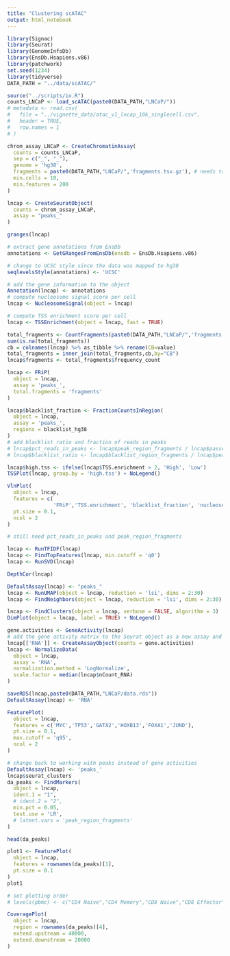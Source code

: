 ```yaml
---
title: "Clustering scATAC"
output: html_notebook
---
```


```r
library(Signac)
library(Seurat)
library(GenomeInfoDb)
library(EnsDb.Hsapiens.v86)
library(patchwork)
set.seed(1234)
library(tidyverse)
DATA_PATH = "../data/scATAC/"
```

```r
source("../scripts/io.R")
counts_LNCaP <- load_scATAC(paste0(DATA_PATH,"LNCaP/"))
# metadata <- read.csv(
#   file = "../vignette_data/atac_v1_lncap_10k_singlecell.csv",
#   header = TRUE,
#   row.names = 1
# )

chrom_assay_LNCaP <- CreateChromatinAssay(
  counts = counts_LNCaP,
  sep = c("_", "_"),
  genome = 'hg38',
  fragments = paste0(DATA_PATH,"LNCaP/",'fragments.tsv.gz'), # needs to be tabix-indexed!
  min.cells = 10,
  min.features = 200
)

lncap <- CreateSeuratObject(
  counts = chrom_assay_LNCaP,
  assay = "peaks_"
)

granges(lncap)
```

```r
# extract gene annotations from EnsDb
annotations <- GetGRangesFromEnsDb(ensdb = EnsDb.Hsapiens.v86)

# change to UCSC style since the data was mapped to hg38
seqlevelsStyle(annotations) <- 'UCSC'

# add the gene information to the object
Annotation(lncap) <- annotations
# compute nucleosome signal score per cell
lncap <- NucleosomeSignal(object = lncap)

# compute TSS enrichment score per cell
lncap <- TSSEnrichment(object = lncap, fast = TRUE)

total_fragments <- CountFragments(paste0(DATA_PATH,"LNCaP/",'fragments.tsv.gz'))
sum(is.na(total_fragments))
cb = colnames(lncap) %>% as_tibble %>% rename(CB=value)
total_fragments = inner_join(total_fragments,cb,by="CB")
lncap$fragments <- total_fragments$frequency_count

lncap <- FRiP(
  object = lncap,
  assay = 'peaks_',
  total.fragments = 'fragments'
)

lncap$blacklist_fraction <- FractionCountsInRegion(
  object = lncap, 
  assay = 'peaks_',
  regions = blacklist_hg38
)
# add blacklist ratio and fraction of reads in peaks
# lncap$pct_reads_in_peaks <- lncap$peak_region_fragments / lncap$passed_filters * 100
# lncap$blacklist_ratio <- lncap$blacklist_region_fragments / lncap$peak_region_fragments

lncap$high.tss <- ifelse(lncap$TSS.enrichment > 2, 'High', 'Low')
TSSPlot(lncap, group.by = 'high.tss') + NoLegend()

VlnPlot(
  object = lncap,
  features = c(
               'FRiP','TSS.enrichment', 'blacklist_fraction', 'nucleosome_signal'),
  pt.size = 0.1,
  ncol = 2
)

# still need pct_reads_in_peaks and peak_region_fragments

```

```r
lncap <- RunTFIDF(lncap)
lncap <- FindTopFeatures(lncap, min.cutoff = 'q0')
lncap <- RunSVD(lncap)

DepthCor(lncap)
```

```r
DefaultAssay(lncap) <- "peaks_"
lncap <- RunUMAP(object = lncap, reduction = 'lsi', dims = 2:30)
lncap <- FindNeighbors(object = lncap, reduction = 'lsi', dims = 2:30)

lncap <- FindClusters(object = lncap, verbose = FALSE, algorithm = 3)
DimPlot(object = lncap, label = TRUE) + NoLegend()
```

```r
gene.activities <- GeneActivity(lncap)
# add the gene activity matrix to the Seurat object as a new assay and normalize it
lncap[['RNA']] <- CreateAssayObject(counts = gene.activities)
lncap <- NormalizeData(
  object = lncap,
  assay = 'RNA',
  normalization.method = 'LogNormalize',
  scale.factor = median(lncap$nCount_RNA)
)

saveRDS(lncap,paste0(DATA_PATH,"LNCaP/data.rds"))
DefaultAssay(lncap) <- 'RNA'

FeaturePlot(
  object = lncap,
  features = c('MYC','TP53','GATA2','HOXB13','FOXA1','JUND'),
  pt.size = 0.1,
  max.cutoff = 'q95',
  ncol = 2
)
```

```r
# change back to working with peaks instead of gene activities
DefaultAssay(lncap) <- 'peaks_'
lncap$seurat_clusters
da_peaks <- FindMarkers(
  object = lncap,
  ident.1 = "1",
  # ident.2 = "2",
  min.pct = 0.05,
  test.use = 'LR',
  # latent.vars = 'peak_region_fragments'
)

head(da_peaks)

plot1 <- FeaturePlot(
  object = lncap,
  features = rownames(da_peaks)[1],
  pt.size = 0.1
)
plot1
```

```r
# set plotting order
# levels(pbmc) <- c("CD4 Naive","CD4 Memory","CD8 Naive","CD8 Effector","DN T","NK CD56bright","NK CD56Dim","pre-B",'pro-B',"pDC","DC","CD14 Mono",'CD16 Mono')

CoveragePlot(
  object = lncap,
  region = rownames(da_peaks)[4],
  extend.upstream = 40000,
  extend.downstream = 20000
)
```
